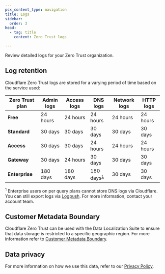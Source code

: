 ```yaml
---
pcx_content_type: navigation
title: Logs
sidebar:
  order: 3
head:
  - tag: title
    content: Zero Trust logs

---
```



Review detailed logs for your Zero Trust organization.

<DirectoryListing />

## Log retention

Cloudflare Zero Trust logs are stored for a varying period of time based on the service used:

| Zero Trust plan | Admin logs | Access logs | DNS logs                                       | Network logs | HTTP logs |
| --------------- | ---------- | ----------- | ---------------------------------------------- | ------------ | --------- |
| **Free**        | 24 hours   | 24 hours    | 24 hours                                       | 24 hours     | 24 hours  |
| **Standard**    | 30 days    | 30 days     | 30 days                                        | 30 days      | 30 days   |
| **Access**      | 30 days    | 30 days     | 24 hours                                       | 24 hours     | 24 hours  |
| **Gateway**     | 30 days    | 24 hours    | 30 days                                        | 30 days      | 30 days   |
| **Enterprise**  | 180 days   | 180 days    | 180 days<sup><a href="#footnote-1">1</a></sup> | 30 days      | 30 days   |

<a name="footnote-1"><sup>1</sup></a> Enterprise users on per query plans cannot store DNS logs via Cloudflare. You can still export logs via [Logpush](logpush/). For more information, contact your account team.

## Customer Metadata Boundary

Cloudflare Zero Trust can be used with the Data Localization Suite to ensure that data storage is restricted to a specific geographic region. For more information refer to [Customer Metadata Boundary](/data-localization/metadata-boundary/).

## Data privacy

For more information on how we use this data, refer to our [Privacy Policy](https://www.cloudflare.com/application/privacypolicy/).
